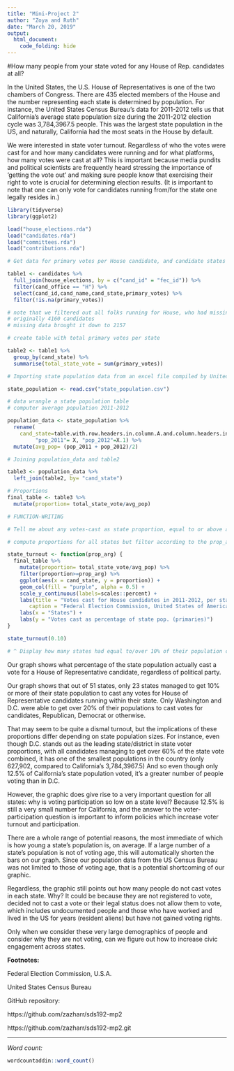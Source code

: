 ```yaml
---
title: "Mini-Project 2"
author: "Zoya and Ruth"
date: "March 20, 2019"
output:
  html_document:
    code_folding: hide
---
```


#How many people from your state voted for any House of Rep. candidates at all?


In the United States, the U.S. House of Representatives is one of the two chambers of Congress. There are 435 elected members of the House and the number representing each state is determined by population. For instance, the United States Census Bureau's data for 2011-2012 tells us that California's average state population size during the 2011-2012 election cycle was 3,784,3967.5 people. This was the largest state population in the US, and naturally, California had the most seats in the House by default.

We were interested in state voter turnout. Regardless of who the votes were cast for and how many candidates were running and for what platforms, how many votes were cast at all? This is important because media pundits and political scientists are frequently heard stressing the importance of 'getting the vote out' and making sure people know that exercising their right to vote is crucial for determining election results.
(It is important to note that one can only vote for candidates running from/for the state one legally resides in.) 

```r
library(tidyverse)
library(ggplot2)
```


```r
load("house_elections.rda")
load("candidates.rda")
load("committees.rda")
load("contributions.rda")
```


```r
# Get data for primary votes per House candidate, and candidate states in one table

table1 <- candidates %>%
  full_join(house_elections, by = c("cand_id" = "fec_id")) %>%
  filter(cand_office == "H") %>%
  select(cand_id,cand_name,cand_state,primary_votes) %>%
  filter(!is.na(primary_votes))

# note that we filtered out all folks running for House, who had missing data for primary votes
# originally 4160 candidates
# missing data brought it down to 2157
```


```r
# create table with total primary votes per state

table2 <- table1 %>%
  group_by(cand_state) %>%
  summarise(total_state_vote = sum(primary_votes))
```


```r
# Importing state population data from an excel file compiled by United States Census Bureau 

state_population <- read.csv("state_population.csv")
```


```r
# data wrangle a state population table
# computer average population 2011-2012

population_data <- state_population %>%
  rename(
    cand_state=table.with.row.headers.in.column.A.and.column.headers.in.rows.3.through.4...leading.dots.indicate.sub.parts.,
         "pop_2011"= X, "pop_2012"=X.1) %>%
  mutate(avg_pop= (pop_2011 + pop_2012)/2)

```


```r

# Joining population_data and table2 

table3 <- population_data %>%
  left_join(table2, by= "cand_state")
```


```r

# Proportions
final_table <- table3 %>%
  mutate(proportion= total_state_vote/avg_pop)
```


```r
# FUNCTION-WRITING

# Tell me about any votes-cast as state proportion, equal to or above a proportion argument I provide

# compute proportions for all states but filter according to the prop_arg provided and then plot

state_turnout <- function(prop_arg) {
  final_table %>%
    mutate(proportion= total_state_vote/avg_pop) %>%
    filter(proportion>=prop_arg) %>%
    ggplot(aes(x = cand_state, y = proportion)) +
    geom_col(fill = "purple", alpha = 0.5) + 
    scale_y_continuous(labels=scales::percent) + 
    labs(title = "Votes cast for House candidates in 2011-2012, per state",
       caption = "Federal Election Commission, United States of America") +
    labs(x = "States") +
    labs(y = "Votes cast as percentage of state pop. (primaries)")
}

state_turnout(0.10)

# ^ Display how many states had equal to/over 10% of their population cast votes

```

Our graph shows what percentage of the state population actually cast a vote for a House of Representative candidate, regardless of political party. 

Our graph shows that out of 51 states, only 23 states managed to get 10% or more of their state population to cast any votes for House of Representative candidates running within their state. Only Washington and D.C. were able to get over 20% of their populations to cast votes for candidates, Republican, Democrat or otherwise. 

That may seem to be quite a dismal turnout, but the implications of these proportions differ depending on state population sizes. 
For instance, even though D.C. stands out as the leading state/district in state voter proportions, with all candidates managing to get over 60% of the state vote combined, it has one of the smallest populations in the country (only 627,902, compared to California's 3,784,3967.5) And so even though only 12.5% of California's state population voted, it's a greater number of people voting than in D.C.

However, the graphic does give rise to a very important question for all states: why is voting participation so low on a state level? Because 12.5% is still a very small number for California, and the answer to the voter-participation question is important to inform policies which increase voter turnout and participation.

There are a whole range of potential reasons, the most immediate of which is how young a state's population is, on average. If a large number of a state's population is not of voting age, this will automatically shorten the bars on our graph. Since our population data from the US Census Bureau was not limited to those of voting age, that is a potential shortcoming of our graphic. 

Regardless, the graphic still points out how many people do not cast votes in each state. Why?
It could be because they are not registered to vote, decided not to cast a vote or their legal status does not allow them to vote, which includes undocumented people and those who have worked and lived in the US for years (resident aliens) but have not gained voting rights. 

Only when we consider these very large demographics of people and consider why they are not voting, can we figure out how to increase civic engagement across states. 


**Footnotes:**

Federal Election Commission, U.S.A.

United States Census Bureau

GitHub repository: 

https://github.com/zazharr/sds192-mp2

https://github.com/zazharr/sds192-mp2.git

***

*Word count:*
```r
wordcountaddin::word_count()
```
